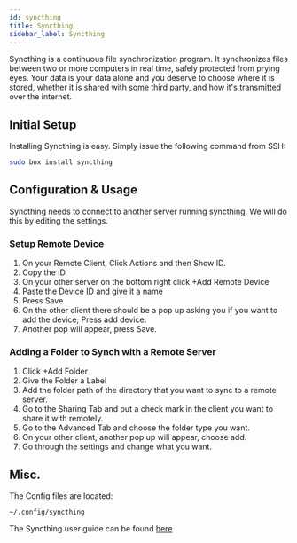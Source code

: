 ```yaml
---
id: syncthing
title: Syncthing
sidebar_label: Syncthing
---
```


Syncthing is a continuous file synchronization program. It synchronizes files between two or more computers in real time, safely protected from prying eyes. Your data is your data alone and you deserve to choose where it is stored, whether it is shared with some third party, and how it's transmitted over the internet.

## Initial Setup

Installing Syncthing is easy. Simply issue the following command from SSH:

```bash main
sudo box install syncthing
```


<SystemdTabs service="syncthing"/>

## Configuration & Usage

Syncthing needs to connect to another server running syncthing. We will do this by editing the settings. 

### Setup Remote Device
1. On your Remote Client, Click Actions and then Show ID.
2. Copy the ID
3. On your other server on the bottom right click +Add Remote Device
4. Paste the Device ID and give it a name
5. Press Save
6. On the other client there should be a pop up asking you if you want to add the device; Press add device.
7. Another pop will appear, press Save.

### Adding a Folder to Synch with a Remote Server
1. Click +Add Folder
2. Give the Folder a Label
3. Add the folder path of the directory that you want to sync to a remote server.
4. Go to the Sharing Tab and put a check mark in the client you want to share it with remotely.
5. Go to the Advanced Tab and choose the folder type you want.
6. On your other client, another pop up will appear, choose add.
7. Go through the settings and change what you want.

## Misc.

The Config files are located:

```
~/.config/syncthing
```

The Syncthing user guide can be found [here](https://docs.syncthing.net/intro/getting-started.html)
